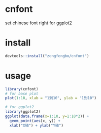 # cnfont
set chinese font right for ggplot2

# install
```r
devtools::install("zengfengbo/cnfont")
```

# usage

```r
library(cnfont)
# for base plot
plot(1:10, xlab = "1到10", ylab = "1到10")

# for ggplot2
library(ggplot2)
ggplot(data.frame(x=1:10, y=1:10*2)) +
  geom_point(aes(x, y)) +
  xlab("X轴") + ylab("Y轴")
```

